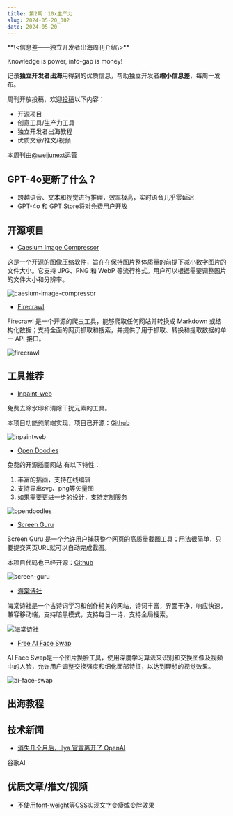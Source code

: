 ```yaml
---
title: 第2期：10x生产力
slug: 2024-05-20_002
date: 2024-05-20
---
```


<Aside>
**\<信息差——独立开发者出海周刊介绍\>**

Knowledge is power, info-gap is money!

记录**独立开发者出海**用得到的优质信息，帮助独立开发者**缩小信息差**，每周一发布。

周刊开放投稿，欢迎[投稿](https://github.com/weijunext/gapis.money/issues)以下内容：
- 开源项目
- 创意工具/生产力工具
- 独立开发者出海教程
- 优质文章/推文/视频

本周刊由[@weijunext](https://twitter.com/weijunext)运营
</Aside>

## GPT-4o更新了什么？

- 跨越语音、文本和视觉进行推理，效率极高，实时语音几乎零延迟
- GPT-4o 和 GPT Store将对免费用户开放


## 开源项目

- [Caesium Image Compressor](https://github.com/Lymphatus/caesium-image-compressor)

这是一个开源的图像压缩软件，旨在在保持图片整体质量的前提下减小数字图片的文件大小。它支持 JPG、PNG 和 WebP 等流行格式。用户可以根据需要调整图片的文件大小和分辨率。

![caesium-image-compressor](/assets/002/caesium.png)

- [Firecrawl](https://github.com/mendableai/firecrawl)

Firecrawl 是一个开源的爬虫工具，能够爬取任何网站并转换成 Markdown 或结构化数据；支持全面的网页抓取和搜索，并提供了用于抓取、转换和提取数据的单一 API 接口。

![firecrawl](/assets/002/firecrawl.png)

## 工具推荐

- [Inpaint-web](https://inpaintweb.lxfater.com/)

免费去除水印和清除干扰元素的工具。

本项目功能纯前端实现，项目已开源：[Github](https://github.com/lxfater/inpaint-web)

![inpaintweb](/assets/002/inpaintweb.png)

- [Open Doodles](https://opendoodles.com/)

免费的开源插画网站,有以下特性：
1. 丰富的插画，支持在线编辑
2. 支持导出svg、png等矢量图
3. 如果需要更进一步的设计，支持定制服务

![opendoodles](/assets/002/opendoodles.jpeg)

- [Screen Guru](https://screen.guru/)

Screen Guru 是一个允许用户捕获整个网页的高质量截图工具；用法很简单，只要提交网页URL就可以自动完成截图。

本项目代码也已经开源：[Github](https://github.com/premieroctet/screen-guru)

![screen-guru](/assets/002/screen-guru.png)

- [海棠诗社](https://haitang.app/)

海棠诗社是一个古诗词学习和创作相关的网站，诗词丰富，界面干净，响应快速，兼容移动端，支持暗黑模式，支持每日一诗，支持全局搜索。

![海棠诗社](/assets/002/htss.png)


- [Free AI Face Swap](https://www.findpng.com/ai-face-swap)

AI Face Swap是一个图片换脸工具，使用深度学习算法来识别和交换图像及视频中的人脸，允许用户调整交换强度和细化面部特征，以达到理想的视觉效果。

![ai-face-swap](/assets/002/ai-face-swap.png)


## 出海教程



## 技术新闻

- [消失几个月后，Ilya 官宣离开了 OpenAI](https://x.com/ilyasut/status/1790517455628198322)


谷歌AI


## 优质文章/推文/视频

- [不使用font-weight等CSS实现文字变瘦或变胖效果](https://www.zhangxinxu.com/wordpress/2024/05/svg-femorphology-font-weight-thin-stretch/)


